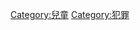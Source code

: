 {{Catnav|頁面分類|社会科学|人类学|人类|兒童}}
{{Catnav|頁面分類|社会科学|社会学|刑事學|犯罪}}

[[Category:兒童|Category:兒童]]
[[Category:犯罪|Category:犯罪]]